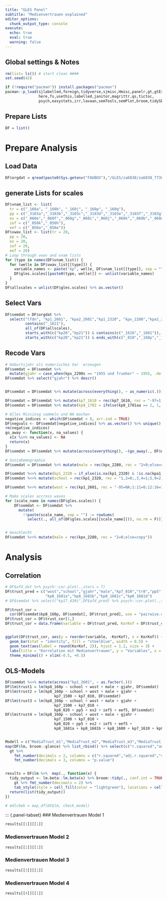 ```yaml
---
title: "GLES Panel"
subtitle: "Medienvertrauen explained"
editor_options: 
  chunk_output_type: console
execute: 
  echo: true
  eval: true
  warning: false
---
```


## Global settings & Notes
```r
rm(list= ls()) # start clean ####
set.seed(42)

if (!require("pacman")) install.packages("pacman")
pacman::p_load(sjlabelled,foreign,tidyverse,sjmisc,Hmisc,panelr,gt,gtExtras,
               here,fs,usethis,labelled,janitor,magrittr,qs,tictoc,
               psych,easystats,irr,lavaan,semTools,semPlot,broom,tidySEM)
```
## Prepare Lists
```r
DF = list()
```

# Prepare Analysis
## Load Data
```r
DF$orgdat = qread(paste0(Sys.getenv("FAUBOX"),"/GLES/za6838/za6838_7730.qs"))
```

## generate Lists for scales
```r
DF$vnam_list <- list(
  tr = c("_160a", "_160b", "_160j", "_160p", "_160q"),
  pp = c("_3103a","_3103b","_3103c","_3103d","_3103e","_3103f","_3103g","_3103h"),
  ex = c("_060e","_060f","_060g","_060i","_060j","_060k","_060b","_060d","_060h"),
  ief = c("_050k","_050h"),
  eef = c("_050a","_050e"))
DF$vwav_list <- list(tr = 20,
  pp = 20,
  ex = 20,
  ief = 20,
  eef = 20)
# Loop through vwav and vnam lists
for (type in names(DF$vnam_list)) {
  for (welle in DF$vwav_list[[type]]) {
    variable_names <- paste("kp", welle, DF$vnam_list[[type]], sep = "")
    DF$gles.scales[[paste0(type, welle)]] <- unlist(variable_names)
  }
}
DF$allscales = unlist(DF$gles.scales) %>% as.vector()
```

## Select Vars
```r

DF$semdat = DF$orgdat %>%
  select("lfdn", "kp1_2601", "kpa2_2601","kp1_2320", "kpx_2280","kpa1_2320", "kpx_2290s",
         contains("_1621"),
         all_of(DF$allscales),
         starts_with(c("kp20","kp21")) & contains(c("_1616","_1681")),
         starts_with(c("kp20","kp21")) & ends_with(c("_010","_160p","_1500","_020","_1600","_1610","_1701aa","_1702","_1933")))

```
## Recode Vars
```r
# Geburtsjahr als numerisches Var  erzeugen
DF$semdat = DF$semdat %>% 
  mutate(gjahr = case_when(kpx_2290s == "1955 und frueher" ~ 1955, .default = as.numeric(kpx_2290s)))
DF$semdat %>% select("gjahr") %>% descr()


DF$semdat = DF$semdat %>% mutate(across(everything(), ~ as_numeric(.))) # Sonst geht mutate in die Hose

DF$semdat = DF$semdat %>% mutate(kp7_1610 = rec(kp7_1610, rec = "-97=1;else=copy")) # Social Media O-Tage
DF$semdat = DF$semdat %>% mutate(kp8_1702 = ifelse(kp8_1701aa == 2, 1, kp8_1702)) # SPON 0-Tage

# Alles Missinsg sammeln und NA machen
negative_indices <- which(DF$semdat < 0, arr.ind = TRUE)
DF$negvals <- DF$semdat[negative_indices] %>% as.vector() %>% unique() %>% sort()
rm(negative_indices)
go_away <- function(x, na_values) {
  x[x %in% na_values] <- NA
  return(x)
}
DF$semdat = DF$semdat %>% mutate(across(everything(), ~(go_away(., DF$negvals))))

# SozioDemographie
DF$semdat = DF$semdat %>% mutate(male = rec(kpx_2280, rec = "2=0;else=copy"))

DF$semdat %<>% mutate(kp1_2320 = if_else(is.na(kp1_2320) & !is.na(kpa1_2320), kpa1_2320, kp1_2320))
DF$semdat %<>% mutate(school = rec(kp1_2320, rec = "1,2=0;,3,4=1;5,9=2;else=copy"))

DF$semdat %<>% mutate(wost = rec(kp1_2601, rec = "-95=NA;1:11=0;12:16=1"))

# Make scales accross waves
for (scale_name in names(DF$gles.scales)) {
    DF$semdat <- DF$semdat %>%
      mutate(
        !!paste(scale_name, sep = "") := rowSums(
          select(., all_of(DF$gles.scales[[scale_name]])), na.rm = F))}


# Geschlecht
DF$semdat %<>% mutate(male = rec(kpx_2280, rec = "2=0;else=copy"))
```

# Analysis
## Correlation
```r

# DF$afd_dat %>% psych::cor.plot(.,stars = T)
DF$trust_pred = c("wost","school","gjahr","male","kp7_010","tr8","pp5", "ex2", "ief5", "eef5","kp8_020","kp7_1500","kp8_1600","kp8_1702","kp8_1933","kp7_1610",
                  "kp8_1681a","kp8_1681b","kp8_1681c","kp8_1681d")
# DF$semdat %>% select("kp17_430i",DF$afd_pred) %>% psych::cor.plot(.,stars = T)

DF$trust_cor =  
  cor(DF$semdat$kp8_160p, DF$semdat[, DF$trust_pred], use = "pairwise.complete.obs")
DF$trust_cor = DF$trust_cor[1,]
DF$trust_cor = data.frame(variable = DF$trust_pred, KorKof = DF$trust_cor) 


ggplot(DF$trust_cor, aes(y = reorder(variable, -KorKof), x = KorKof)) +
  geom_bar(stat = "identity", fill = "steelblue", width = 0.5) +
  geom_text(aes(label = round(KorKof, 2)), hjust = 1.2, size = 3) +
  labs(title = "Korrelation mit Medienvertrauen", y = "Variables", x = "Correlation") +
  theme_minimal() + xlim(-0.5, +0.5)
```



## OLS-Models
```r
DF$semdat %<>% mutate(across("kp1_2601", ~ as.factor(.)))
DF$lm$trust1 = lm(kp8_160p ~ school + wost + male + gjahr, DF$semdat) 
DF$lm$trust2 = lm(kp8_160p ~ school + wost + male + gjahr + 
                      kp7_1500 + kp7_010, DF$semdat) 
DF$lm$trust3 = lm(kp8_160p ~ school + wost + male + gjahr + 
                      kp7_1500 + kp7_010 +
                      kp8_020 + pp5 + ex2 + ief5 + eef5, DF$semdat) 
DF$lm$trust4 = lm(kp8_160p ~ school + wost + male + gjahr + 
                      kp7_1500 + kp7_010 +
                      kp8_020 + pp5 + ex2 + ief5 + eef5 +
                      kp8_1681a + kp8_1681b + kp8_1600 + kp7_1610 + kp8_1933 + kp8_1702, DF$semdat) 


Modell = c("MediaTrust_m1","MediaTrust_m2","MediaTrust_m3","MediaTrust_m4")
map(DF$lm, broom::glance) %>% list_rbind() %>% select(c("r.squared","adj.r.squared","statistic","p.value","nobs")) %>% cbind(Modell,.) %>% 
  gt %>%
    fmt_number(decimals = 2, columns = c("r.squared","adj.r.squared","statistic")) %>%
    fmt_number(decimals = 3, columns = "p.value")


results = DF$lm %>%  map(., function(x) {
  tidy_output <- lm.beta::lm.beta(x) %>% broom::tidy(., conf.int = TRUE, conf.level = 0.5) %>%
    gt %>% fmt_number(decimals = 2) %>% 
    tab_style(style = cell_fill(color = "lightgreen"), locations = cells_body(columns = c(term,estimate,std_estimate), rows = p.value < 0.05)) %>% gt_theme_nytimes()
  return(list(tidy_output)) 
})

# mdlchek = map_df(DF$lm, check_model)

```

::: {.panel-tabset}
### Medienvertrauen Model 1
```r
results[[1]][[1]]
```

### Medienvertrauen Model 2
```r
results[[2]][[1]]
```

### Medienvertrauen Model 3
```r
results[[3]][[1]]
```

### Medienvertrauen Model 4
```r
results[[4]][[1]]
```
